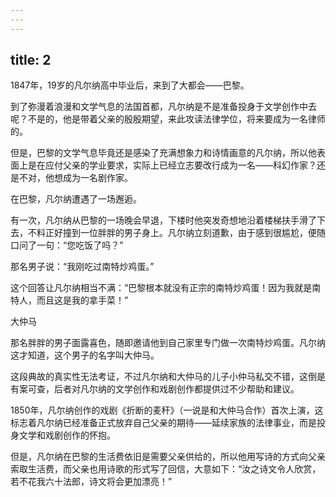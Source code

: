 ```yaml
---
---
---
```

title: 2
---



1847年，19岁的凡尔纳高中毕业后，来到了大都会——巴黎。

到了弥漫着浪漫和文学气息的法国首都，凡尔纳是不是准备投身于文学创作中去呢？不是的，他是带着父亲的殷殷期望，来此攻读法律学位，将来要成为一名律师的。

但是，巴黎的文学气息毕竟还是感染了充满想象力和诗情画意的凡尔纳，所以他表面上是在应付父亲的学业要求，实际上已经立志要改行成为一名——科幻作家？还是不对，他想成为一名剧作家。

在巴黎，凡尔纳遭遇了一场邂逅。

有一次，凡尔纳从巴黎的一场晚会早退，下楼时他突发奇想地沿着楼梯扶手滑了下去，不料正好撞到一位胖胖的男子身上。凡尔纳立刻道歉，由于感到很尴尬，便随口问了一句：“您吃饭了吗？”

那名男子说：“我刚吃过南特炒鸡蛋。”

这个回答让凡尔纳相当不满：“巴黎根本就没有正宗的南特炒鸡蛋！因为我就是南特人，而且这是我的拿手菜！”

大仲马



那名胖胖的男子面露喜色，随即邀请他到自己家里专门做一次南特炒鸡蛋。凡尔纳这才知道，这个男子的名字叫大仲马。

这段典故的真实性无法考证，不过凡尔纳和大仲马的儿子小仲马私交不错，这倒是有案可查，后者对凡尔纳的文学创作和戏剧创作都提供过不少帮助和建议。

1850年，凡尔纳创作的戏剧《折断的麦秆》（一说是和大仲马合作）首次上演，这标志着凡尔纳已经准备正式放弃自己父亲的期待——延续家族的法律事业，而是投身文学和戏剧创作的怀抱。

但是，凡尔纳在巴黎的生活费依旧是需要父亲供给的，所以他用写诗的方式向父亲索取生活费，而父亲也用诗歌的形式写了回信，大意如下：“汝之诗文令人欣赏，若不花我六十法郎，诗文将会更加漂亮！”